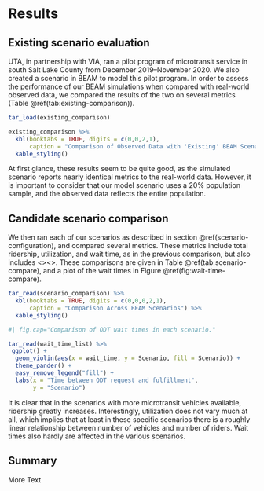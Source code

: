 # Results

## Existing scenario evaluation
UTA, in partnership with VIA, ran a pilot program of microtransit service in south Salt Lake County from December 2019--November 2020. We also created a scenario in BEAM to model this pilot program. In order to assess the performance of our BEAM simulations when compared with real-world observed data, we compared the results of the two on several metrics (Table \@ref(tab:existing-comparison)).

```r
tar_load(existing_comparison)

existing_comparison %>%
  kbl(booktabs = TRUE, digits = c(0,0,2,1),
      caption = "Comparison of Observed Data with 'Existing' BEAM Scenario") %>%
  kable_styling()
```

At first glance, these results seem to be quite good, as the simulated scenario reports nearly identical metrics to the real-world data. However, it is important to consider that our model scenario uses a 20% population sample, and the observed data reflects the entire population.


## Candidate scenario comparison
We then ran each of our scenarios as described in section \@ref(scenario-configuration), and compared several metrics. These metrics include total ridership, utilization, and wait time, as in the previous comparison, but also includes <><Other metrics><>. These comparisons are given in Table \@ref(tab:scenario-compare), and a plot of the wait times in Figure \@ref(fig:wait-time-compare).

```r
tar_read(scenario_comparison) %>% 
  kbl(booktabs = TRUE, digits = c(0,0,0,2,1),
      caption = "Comparison Across BEAM Scenarios") %>% 
  kable_styling()
```

```r
#| fig.cap="Comparison of ODT wait times in each scenario."

tar_read(wait_time_list) %>% 
 ggplot() +
  geom_violin(aes(x = wait_time, y = Scenario, fill = Scenario)) +
  theme_pander() +
  easy_remove_legend("fill") +
  labs(x = "Time between ODT request and fulfillment",
       y = "Scenario")
```


It is clear that in the scenarios with more microtransit vehicles available, ridership greatly increases. Interestingly, utilization does not vary much at all, which implies that at least in these specific scenarios there is a roughly linear relationship between number of vehicles and number of riders. Wait times also hardly are affected in the various scenarios.

## Summary

More Text
